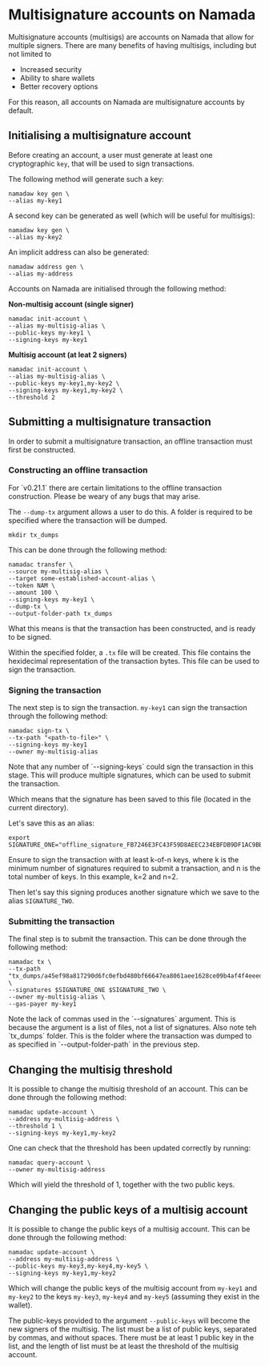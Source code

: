 
# Multisignature accounts on Namada

Multisignature accounts (multisigs) are accounts on Namada that allow for multiple signers. There are many benefits of having multisigs, including but not limited to 

- Increased security
- Ability to share wallets
- Better recovery options

For this reason, all accounts on Namada are multisignature accounts by default.

## Initialising a multisignature account

Before creating an account, a user must generate at least one cryptographic `key`, that will be used to sign transactions.

The following method will generate such a key:
```shell
namadaw key gen \
--alias my-key1
```
A second key can be generated as well (which will be useful for multisigs):
```shell
namadaw key gen \
--alias my-key2
```

An implicit address can also be generated:
```shell
namadaw address gen \
--alias my-address
```

Accounts on Namada are initialised through the following method:

**Non-multisig account (single signer)**
```shell
namadac init-account \
--alias my-multisig-alias \
--public-keys my-key1 \
--signing-keys my-key1
```

**Multisig account (at leat 2 signers)**
```shell
namadac init-account \
--alias my-multisig-alias \
--public-keys my-key1,my-key2 \
--signing-keys my-key1,my-key2 \
--threshold 2
```


## Submitting a multisignature transaction
In order to submit a multisignature transaction, an offline transaction must first be constructed. 

### Constructing an offline transaction
<Callout type="warning">
For `v0.21.1` there are certain limitations to the offline transaction construction. Please be weary of any bugs that may arise.
</Callout>

The `--dump-tx` argument allows a user to do this. A folder is required to be specified where the transaction will be dumped.

```shell
mkdir tx_dumps
```

This can be done through the following method:
```shell
namadac transfer \
--source my-multisig-alias \
--target some-established-account-alias \
--token NAM \
--amount 100 \
--signing-keys my-key1 \
--dump-tx \
--output-folder-path tx_dumps
```

What this means is that the transaction has been constructed, and is ready to be signed. 

Within the specified folder, a `.tx` file will be created. This file contains the hexidecimal representation of the transaction bytes. This file can be used to sign the transaction.

### Signing the transaction

The next step is to sign the transaction. `my-key1` can sign the transaction through the following method:
```shell
namadac sign-tx \
--tx-path "<path-to-file>" \
--signing-keys my-key1
--owner my-multisig-alias
```

<Callout type="info">
Note that any number of `--signing-keys` could sign the transaction in this stage. This will produce multiple signatures, which can be used to submit the transaction.
</Callout>


Which means that the signature has been saved to this file (located in the current directory). 

Let's save this as an alias:
```shell
export SIGNATURE_ONE="offline_signature_FB7246E3FC43F59D8AEEC234EBFDB9DF1AC9BB7B14E536D05A7E2617CA41D4CD_0.tx"
```

Ensure to sign the transaction with at least k-of-n keys, where k is the minimum number of signatures required to submit a transaction, and n is the total number of keys. In this example, k=2 and n=2.

Then let's say this signing produces another signature which we save to the alias `SIGNATURE_TWO`.

### Submitting the transaction

The final step is to submit the transaction. This can be done through the following method:
```shell
namadac tx \
--tx-path "tx_dumps/a45ef98a817290d6fc0efbd480bf66647ea8061aee1628ce09b4af4f4eeed1c2.tx" \
--signatures $SIGNATURE_ONE $SIGNATURE_TWO \
--owner my-multisig-alias \
--gas-payer my-key1
```

<Callout type="info">
Note the lack of commas used in the `--signatures` argument. This is because the argument is a list of files, not a list of signatures.
Also note teh `tx_dumps` folder. This is the folder where the transaction was dumped to as specified in `--output-folder-path` in the previous step.
</Callout>

## Changing the multisig threshold
It is possible to change the multisig threshold of an account. This can be done through the following method:
```shell
namadac update-account \
--address my-multisig-address \
--threshold 1 \
--signing-keys my-key1,my-key2
```

One can check that the threshold has been updated correctly by running:
```shell
namadac query-account \
--owner my-multisig-address
```
Which will yield the threshold of 1, together with the two public keys.

## Changing the public keys of a multisig account
It is possible to change the public keys of a multisig account. This can be done through the following method:
```shell
namadac update-account \
--address my-multisig-address \
--public-keys my-key3,my-key4,my-key5 \
--signing-keys my-key1,my-key2
```

Which will change the public keys of the multisig account from `my-key1` and `my-key2` to the keys `my-key3`, `my-key4` and `my-key5` (assuming they exist in the wallet).

The public-keys provided to the argument `--public-keys` will become the new signers of the multisig. The list must be a list of public keys, separated by commas, and without spaces. There must be at least 1 public key in the list, and the length of list must be at least the threshold of the multisig account.
